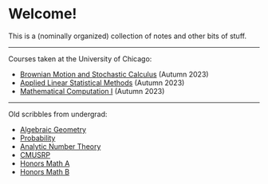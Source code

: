 = Welcome! =

This is a (nominally organized) collection of notes and other bits of stuff.

---------------

Courses taken at the University of Chicago:

* [[Brownian Motion and Stochastic Calculus]] (Autumn 2023)
* [[Applied Linear Statistical Methods]] (Autumn 2023)
* [[Mathematical Computation I]] (Autumn 2023)

---------------

Old scribbles from undergrad:

* [[file:/notes/old/alggeo.html|Algebraic Geometry]]
* [[file:/notes/old/probability.html|Probability]]
* [[file:/notes/old/ant.html|Analytic Number Theory]]
* [[file:/notes/old/paris.html|CMUSRP]]
* [[file:/files/Math 1207.pdf|Honors Math A]]
* [[file:/files/Math 1208.pdf|Honors Math B]]
